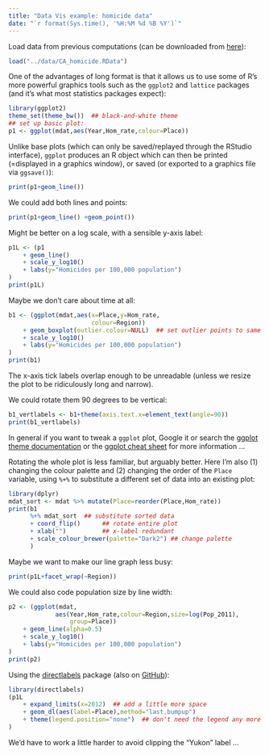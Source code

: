 ```yaml
---
title: "Data Vis example: homicide data"
date: "`r format(Sys.time(), '%H:%M %d %B %Y')`"
---
```


Load data from previous computations (can be downloaded from [here](../data/CA_homicide.RData)):
```r
load("../data/CA_homicide.RData")
```

One of the advantages of long format is that it allows us to use some of R's more powerful graphics tools such as the `ggplot2` and `lattice` packages (and it's what most statistics packages expect):

```r
library(ggplot2)
theme_set(theme_bw())  ## black-and-white theme
## set up basic plot:
p1 <- ggplot(mdat,aes(Year,Hom_rate,colour=Place))
```

Unlike base plots (which can only be saved/replayed through the RStudio interface), `ggplot` produces an R object which can then be printed (=displayed in a graphics window), or saved (or exported to a graphics file via `ggsave()`):

```r
print(p1+geom_line())
```

We could add both lines and points:
```r
print(p1+geom_line() +geom_point())
```

Might be better on a log scale, with a sensible y-axis label:
```r
p1L <- (p1
    + geom_line()
    + scale_y_log10()
    + labs(y="Homicides per 100,000 population")
)
print(p1L)
```

Maybe we don't care about time at all:
```r
b1 <- (ggplot(mdat,aes(x=Place,y=Hom_rate,
                       colour=Region))
    + geom_boxplot(outlier.colour=NULL)  ## set outlier points to same colour as boxes
    + scale_y_log10()
    + labs(y="Homicides per 100,000 population")
)
print(b1)
```

The x-axis tick labels overlap enough to be unreadable (unless we resize the
plot to be ridiculously long and narrow).

We could rotate them 90 degrees to be vertical:
```r
b1_vertlabels <- b1+theme(axis.text.x=element_text(angle=90))
print(b1_vertlabels)
```


In general if you want to tweak a `ggplot` plot, Google it or
search the [ggplot theme documentation](https://ggplot2.tidyverse.org/reference/theme.html) or the [ggplot cheat sheet](https://www.rstudio.com/wp-content/uploads/2015/03/ggplot2-cheatsheet.pdf) for more information ...

Rotating the whole plot is less familiar, but arguably better.
Here I'm also (1) changing the colour palette
and (2) changing the order of the `Place` variable, using `%+%` to
substitute a different set of data into an existing plot:

```r
library(dplyr)
mdat_sort <- mdat %>% mutate(Place=reorder(Place,Hom_rate))
print(b1
      %+% mdat_sort  ## substitute sorted data
      + coord_flip()      ## rotate entire plot
      + xlab("")          ## x-label redundant
      + scale_colour_brewer(palette="Dark2") ## change palette
      )
```

Maybe we want to make our line graph less busy: 
```r
print(p1L+facet_wrap(~Region))
```

We could also code population size by line width:
```r
p2 <- (ggplot(mdat,
             aes(Year,Hom_rate,colour=Region,size=log(Pop_2011),
                 group=Place))
    + geom_line(alpha=0.5)
    + scale_y_log10()
    + labs(y="Homicides per 100,000 population")
)
print(p2)
```

Using the [directlabels](http://directlabels.r-forge.r-project.org/) package (also on [GitHub](https://github.com/tdhock/directlabels)):

```r
library(directlabels)
(p1L
    + expand_limits(x=2012)  ## add a little more space
    + geom_dl(aes(label=Place),method="last.bumpup") 
    + theme(legend.position="none")  ## don't need the legend any more
)
```

We'd have to work a little harder to avoid clipping the "Yukon" label ...
